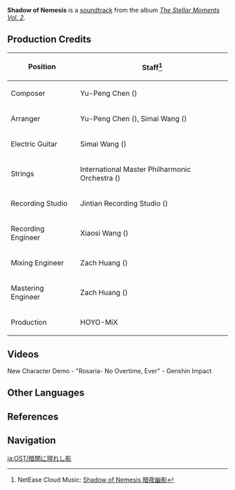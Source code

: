 {{Soundtrack Infobox
|title          =
|image          = The Stellar Moments Vol. 2.png
|album          = The Stellar Moments Vol. 2
|number         = 04
|featured       =
|featured2      =
|featured3      =
|featured_disc  =
|featured_disc2 =
|featured_disc3 =
|youtube_id     = hopQXbkXm94
|youtube_time   = 293
|spotify_id     = 5LNbcUkbStGuYTGvogRtxm
|played_in      = Character Demo
|during         = [https://youtu.be/watch?v=KJwOW1zS8UM New Character Demo - "Rosaria: No Overtime, Ever"]
|domain         =
|previous       = Any Last Words?
|next           = Marching of Xiezhi
}}
'''Shadow of Nemesis''' is a [[soundtrack]] from the album ''[[The Stellar Moments Vol. 2]]''.

==Production Credits==
{| class="wikitable" style="text-align:left; height:0.5em"
! Position
! Staff<ref>NetEase Cloud Music: [https://music.163.com/#/song?id=1913533269 Shadow of Nemesis 暗夜幽影]</ref>
|-
! Composer
| Yu-Peng Chen ({{zh|陈致逸}})
|-
! Arranger
|  Yu-Peng Chen ({{zh|陈致逸}}), Simai Wang ({{zh|王斯迈}})
|-
! Electric Guitar
| Simai Wang ({{zh|王斯迈}})
|-
! Strings
| International Master Philharmonic Orchestra ({{zh|国际首席爱乐乐团}})
|-
! Recording Studio
| Jintian Recording Studio ({{zh|金田录音棚}})
|-
! Recording Engineer
| Xiaosi Wang ({{zh|王小四}})
|-
! Mixing Engineer
| Zach Huang ({{zh|黄巍}})
|-
! Mastering Engineer
| Zach Huang ({{zh|黄巍}})
|-
! Production
| HOYO-MiX
|}

==Videos==
<gallery>
New Character Demo - "Rosaria- No Overtime, Ever" - Genshin Impact
</gallery>

==Other Languages==
{{Other Languages
|en      = Shadow of Nemesis
|zhs     = 暗夜幽影
|zhs_rm  = Ànyè Yōuyǐng
|zht     = 暗夜幽影
|zht_rm  = Ànyè Yōuyǐng
|zh_tl   = 
|ja      = 暗闇に現れし影
|ja_rm   = Kurayami ni Arawareshi Kage
|ja_tl   = 
|tr      = 
|it      = 
}}

==References==
{{Reflist}}

==Navigation==
{{Soundtrack Navbox|The Stellar Moments}}

[[ja:OST/暗闇に現れし影]]